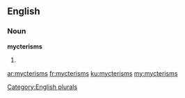 ==English==

===Noun===
'''mycterisms'''

# {{plural of|[[mycterism]]}}

[[Category:English plurals]]

[[ar:mycterisms]]
[[fr:mycterisms]]
[[ku:mycterisms]]
[[my:mycterisms]]